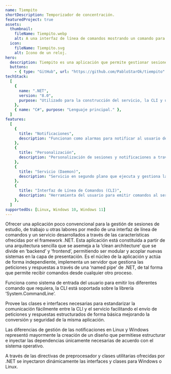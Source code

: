 ```yaml
---
name: Tiempito
shortDescription: Temporizador de concentración.
featuredProject: true
assets:
  thumbnail:
    fileName: Tiempito.webp
    alt: A una interfaz de línea de comandos mostrando un comando para iniciar un sesión de concentración.
  icon:
    fileName: Tiempito.svg
    alt: Icono de un reloj.
hero:
  description: Tiempito es una aplicación que permite gestionar sesiones de concentración mediante un ‘daemon’ y una interfaz de línea de comandos. Dentro de sus capacidades está la creación de diferentes configuraciones de sesiones que tengan diferentes tiempos de concentración y descanso y en general sus capacidades se enfocan principalmente en la personalización.
  buttons:
    - { type: "GitHub", url: "https://github.com/PabloStarOk/tiempito" }
techStack:
  [
    {
      name: ".NET",
      version: "8.0",
      purpose: "Utilizado para la construcción del servicio, la CLI y una librería IPC.",
    },
    { name: "C#", purpose: "Lenguaje principal." },
  ]
features:
  [
    {
      title: "Notificaciones",
      description: "Funcionan como alarmas para notificar al usuario de una sesión o tiempo completado.",
    },
    {
      title: "Personalización",
      description: "Personalización de sesiones y notificaciones a través de archivos .conf.",
    },
    {
      title: "Servicio (Daemon)",
      description: "Servicio en segundo plano que ejecuta y gestiona las sesiones.",
    },
    {
      title: "Interfaz de Línea de Comandos (CLI)",
      description: "Herramienta del usuario para emitir comandos al servicio y administrar sus sesiones.",
    },
  ]
supportedOs: [Linux, Windows 10, Windows 11]
---
```



<ProjectSectionLayout title="Objetivo">
  <ProjectInfoCard
        systemIconName="Target">
    Ofrecer una aplicación poco convencional para la gestión de sesiones de estudio, de trabajo u otras labores por medio de una interfaz de línea de comandos y un servicio desarrollados a través de las características ofrecidas por el framework .NET.
  </ProjectInfoCard>
</ProjectSectionLayout>

<ProjectSectionLayout title="Arquitectura">
Esta aplicación está constituida a partir de una arquitectura sencilla que se asemeja a la ‘clean architecture’ que se divide en ‘backend’ y ‘frontend’, permitiendo ser modular y acoplar nuevas sistemas en la capa de presentación.
  <ProjectInfoCard
        title="Servicio o daemon (Worker Service)"
        systemIconName="Server">
    Es el núcleo de la aplicación y actúa de forma independiente, implementa un servidor que gestiona las peticiones y respuestas a través de una ‘named pipe’ de .NET, de tal forma que permite recibir comandos desde cualquier otro proceso.
  </ProjectInfoCard>

  <ProjectInfoCard
        title="Interfaz de Línea de Comandos (Aplicación de Consola)"
        systemIconName="CommandLine">
    Funciona como sistema de entrada del usuario para emitir los diferentes comando que requiera, la CLI está soportada sobre la librería ‘System.CommandLine’.
  </ProjectInfoCard>

  <ProjectInfoCard
        title="Librería IPC (Biblioteca)"
        systemIconName="Book">
    Provee las clases e interfaces necesarias para estandarizar la comunicación fácilmente entre la CLI y el servicio facilitando el envío de peticiones y respuestas estructurados de forma básica mejorando la conversión y seguridad de la misma aplicación.
  </ProjectInfoCard>
</ProjectSectionLayout>

<ProjectSectionLayout title="Desafíos">
  <ProjectChallengeDetail title="Notificaciones">
  <p slot="situation">Las diferencias de gestión de las notificaciones en Linux y Windows representó mayormente la creación de un diseño que permitiese estructurar e inyectar las dependencias únicamente necesarias de acuerdo con el sistema operativo.</p>
  <p slot="solution">A través de las directivas de preprocesador y clases utilitarias ofrecidas por .NET se inyectaron dinámicamente las interfaces y clases para Windows o Linux.</p>
  </ProjectChallengeDetail>
</ProjectSectionLayout>
